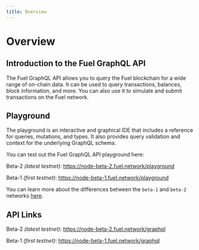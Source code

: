 ```yaml
---
title: Overview
---
```


# Overview

## Introduction to the Fuel GraphQL API
The Fuel GraphQL API allows you to query the Fuel blockchain for a wide range of on-chain data. It can be used to query transactions, balances, block information, and more. You can also use it to simulate and submit transactions on the Fuel network.

## Playground

The playground is an interactive and graphical IDE that includes a reference for queries, mutations, and types. It also provides query validation and context for the underlying GraphQL schema. 

You can test out the Fuel GraphQL API playground here: 

Beta-2 *(latest testnet)*:
https://node-beta-2.fuel.network/playground

Beta-1 *(first testnet)*:
https://node-beta-1.fuel.network/playground

You can learn more about the differences between the `beta-1` and `beta-2` networks [here](https://fuellabs.github.io/fuel-docs/master/networks/networks.html).

## API Links

Beta-2 *(latest testnet)*:
https://node-beta-2.fuel.network/graphql

Beta-1 *(first testnet)*:
https://node-beta-1.fuel.network/graphql
